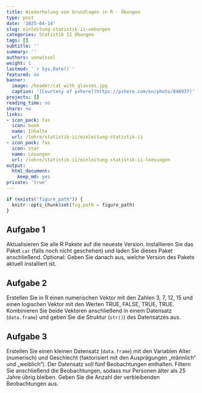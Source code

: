 ```yaml
---
title: Wiederholung von Grundlagen in R - Übungen
type: post
date: '2025-04-14'
slug: einleitung-statistik-ii-uebungen
categories: Statistik II Übungen
tags: []
subtitle: ''
summary: ''
authors: vonwissel
weight: 1
lastmod: '`r Sys.Date()`'
featured: no
banner:
  image: /header/cat_with_glasses.jpg
  caption: '[Courtesy of pxhere](https://pxhere.com/en/photo/846937)'
projects: []
reading_time: no
share: no
links:
- icon_pack: fas
  icon: book
  name: Inhalte
  url: /lehre/statistik-ii/einleitung-statistik-ii
- icon_pack: fas
  icon: star
  name: Lösungen
  url: /lehre/statistik-ii/einleitung-statistik-ii-loesungen
output:
  html_document:
    keep_md: yes
private: 'true'
---
```


```r
if (exists("figure_path")) {
  knitr::opts_chunk$set(fig.path = figure_path)
}
```

## Aufgabe 1

Aktualisieren Sie alle R Pakete auf die neueste Version. Installieren Sie das Paket `car` (falls noch nicht geschehen) und laden Sie dieses Paket anschließend. Optional: Geben Sie danach aus, welche Version des Pakets aktuell installiert ist.

## Aufgabe 2

Erstellen Sie in R einen numerischen Vektor mit den Zahlen 3, 7, 12, 15 und einen logischen Vektor mit den Werten TRUE, FALSE, TRUE, TRUE. Kombinieren Sie beide Vektoren anschließend in einem Datensatz (`data.frame`) und geben Sie die Struktur (`str()`) des Datensatzes aus.

## Aufgabe 3

Erstellen Sie einen kleinen Datensatz (`data.frame`) mit den Variablen Alter (numerisch) und Geschlecht (faktorisiert mit den Ausprägungen „männlich“ und „weiblich“). Der Datensatz soll fünf Beobachtungen enthalten. Filtern Sie anschließend die Beobachtungen, sodass nur Personen älter als 25 Jahre übrig bleiben. Geben Sie die Anzahl der verbleibenden Beobachtungen aus.
